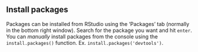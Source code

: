 ## Install packages

Packages can be installed from RStudio using the 'Packages' tab 
(normally in the bottom right window). Search for the package you want 
and hit `enter`. You can *manually* install packages from the console 
using the `install.packages()` function. Ex. 
`install.packages('devtools')`.

